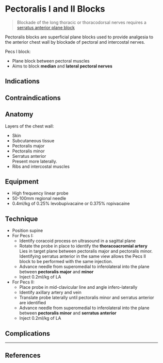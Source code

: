 # Pectoralis I and II Blocks


> Blockade of the long thoracic or thoracodorsal nerves requires a [serratus anterior plane block](/regional/anaesthesia/serratus.md)

Pectoralis blocks are superficial plane blocks used to provide analgesia to the anterior chest wall by blockade of pectoral and intercostal nerves.

Pecs I block:

* Plane block between pectoral muscles
* Aims to block **median** and **lateral pectoral nerves**


## Indications

## Contraindications

## Anatomy

Layers of the chest wall:

* Skin
* Subcutaneous tissue
* Pectoralis major
* Pectoralis minor
* Serratus anterior  
Present more laterally.
* Ribs and intercostal muscles

## Equipment

* High frequency linear probe
* 50-100mm regional needle
* 0.4ml/kg of 0.25% levobupivacaine or 0.375% ropivacaine

## Technique

* Position supine
* For Pecs I:
	* Identify coracoid process on ultrasound in a sagittal plane
	* Rotate the probe in place to identify the **thoracoacromial artery**  
	Lies in target plane between pectoralis major and pectoralis minor. Identifying serratus anterior in the same view allows the Pecs II block to be performed with the same injection.
	* Advance needle from superomedial to inferolateral into the plane between **pectoralis major** and **minor**
	* Inject 0.2ml/kg of LA
* For Pecs II:
	* Place probe in mid-clavicular line and angle infero-laterally
	* Identify axillary artery and vein
	* Translate probe laterally until pectoralis minor and serratus anterior are identified
	* Advance needle from superomedial to inferolateral into the plane between **pectoralis minor** and **serratus anterior**
	* Inject 0.2ml/kg of LA


## Complications


---

## References
